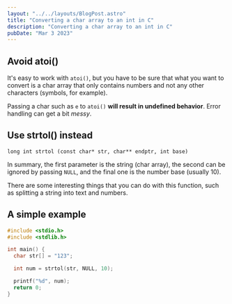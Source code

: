 ```yaml
---
layout: "../../layouts/BlogPost.astro"
title: "Converting a char array to an int in C"
description: "Converting a char array to an int in C"
pubDate: "Mar 3 2023"
---
```


## Avoid atoi()

It's easy to work with `atoi()`, but you have to be sure that what you want to convert is a char array that only contains numbers and not any other characters (symbols, for example).

Passing a char such as `e` to `atoi()` **will result in undefined behavior**. Error handling can get a bit _messy_.

## Use strtol() instead

`long int strtol (const char* str, char** endptr, int base)`

In summary, the first parameter is the string (char array), the second can be ignored by passing `NULL`, and the final one is the number base (usually 10).

There are some interesting things that you can do with this function, such as splitting a string into text and numbers.

## A simple example

```c
#include <stdio.h>
#include <stdlib.h>

int main() {
  char str[] = "123";

  int num = strtol(str, NULL, 10);

  printf("%d", num);
  return 0;
}
```
